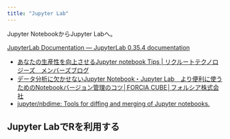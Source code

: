 ```yaml
---
title: "Jupyter Lab"
---
```


Jupyter NotebookからJupyter Labへ。

[JupyterLab Documentation — JupyterLab 0.35.4 documentation](https://jupyterlab.readthedocs.io/en/stable/index.html)


- [あなたの生産性を向上させるJupyter notebook Tips | リクルートテクノロジーズ　メンバーズブログ](https://recruit-tech.co.jp/blog/2018/10/16/jupyter_notebook_tips/)
- [データ分析に欠かせないJupyter Notebook・Jupyter Lab　より便利に使うためのNotebookバージョン管理のコツ│FORCIA CUBE│フォルシア株式会社](https://www.forcia.com/blog/001172.html)
- [jupyter/nbdime: Tools for diffing and merging of Jupyter notebooks.](https://github.com/jupyter/nbdime)


## Jupyter LabでRを利用する


